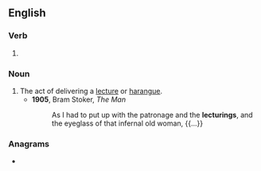 ==English==

===Verb===
{{head|en|verb form}}

# {{present participle of|en|lecture|nocat=1}}

===Noun===
{{en-noun}}

# The act of delivering a [[lecture]] or [[harangue]].
#* '''1905''', Bram Stoker, ''The Man''
#*: As I had to put up with the patronage and the '''lecturings''', and the eyeglass of that infernal old woman, {{...}}

===Anagrams===
* {{anagrams|en|a=cegilnrtu|relucting}}